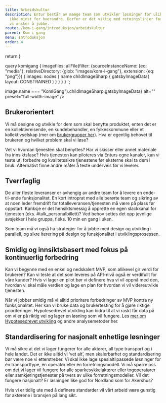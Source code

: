 ```yaml
---
title: Arbeidskultur
description: Entur består av mange team som utvikler løsninger for ulike typer kunder – og
  ikke minst for hverandre. Derfor er det viktig med retningslinjer for hvordan
  vi ønsker å jobbe.
route: /kom-i-gang/introduksjon/arbeidskultur
parent: Kom i gang
menu: Introduksjon
order: 4
---
```



  return <SEO title={props.pageContext.frontmatter.title} description={props.pageContext.frontmatter.description} pathname={props.pageContext.frontmatter.route} />
}

query komigang {
  imagefiles: allFile(filter: {sourceInstanceName: {eq: "media"}, relativeDirectory: {glob: "images/kom-i-gang"}, extension: {eq: "png"}}) {
    images: nodes {
      name
      childImageSharp {
         gatsbyImageData(
          layout: CONSTRAINED
        )
      }
    }
  }
}
`;

<PageHeader/>

<div style={{ margin: '3rem 0' }}>
   <ImageDisplay
    imgSource={props.data.imagefiles.images.find(image => image.name === "KomIGang").childImageSharp.gatsbyImageData}
    alt=""
    preset="full-width-image"
  />
</div>

## Brukerorientert

Vi må designe og utvikle for dem som skal benytte produktet, enten det er en kollektivreisende, en kundebehandler, en fylkeskommune eller et kollektivselskap (mer om [brukergrupper her](/kom-i-gang/for-designere/brukergrupper)). Hva er egentlig behovet til brukeren og hvilket problem skal vi løse?

Vet vi hvordan tjenesten skal benyttes? Har vi skisser eller annet materiale fra innsiktsfase? Hvis tjenesten kan piloteres via Enturs egne kanaler, kan vi teste ut, forbedre og kvalitetssikre tjenestene før eksterne skal ta dem i bruk. Alternativt finne andre måter å teste underveis før vi leverer.

## Tverrfaglig

De aller fleste leveranser er avhengig av andre team for å levere en ende-til-ende funksjonalitet. En kort introprat med alle berørte team og sikring av at noen leder fremdrift for totalleveransen/tjenesten må være på plass før oppstart. Kanksje er det hensiktsmessig å opprette en egen slackkanal for tjenesten (eks. #talk_personalbillett)? Ved behov settes det opp jevnlige avsjekker i hele gruppa, f.eks. 10 min en gang i uken.

Som team må vi også ha strategier for å jobbe med design og utvikling i parallell, og sikre iterering på design og funskjonalitet i utviklingsprosessen.

## Smidig og innsiktsbasert med fokus på kontinuerlig forbedring

Kan vi begynne med en enkel og nedskalert MVP, som allikevel gir verdi for brukeren? Kan vi teste at det som leveres på API-nivå også er verdifullt for våre kunder? Hvis vi lager en pilot bør vi definere hva vi vil oppnå med den, hvordan vi skal måle verdien og lage en plan for hvordan vi vil videreutvikle tjenesten.

Når vi jobber smidig må vi alltid prioritere forbedringer av MVP kontra ny funksjonalitet. Her kan vi bruke data og brukertesting for å gjøre riktige prioriteringer. Hypotesedrevet utvikling kan bidra til at vi raskt får data på om vi er på riktig vei og lager en løsning som vil fungere.
Les [mer om Hypotesedrevet utvikling](/kom-i-gang/for-designere/brukertesting) og andre analysemetoder her.

## Standardisering for nasjonalt enhetlige løsninger

Vi må sikre at det vi lager fungerer for alle aktører, all type transport og i hele landet. Det er ikke alltid vi ‘vet alt’, men skalerbarhet og standardisering bør være noe vi etterstreber. Vi skal ikke lage spesialtilpassede løsninger for én transporttype, én operatør eller én forretningsmodell. Vi må spørre oss om det vi lager vil fungere for alle sparkesykkelaktører eller togoperatører eller samkjøringstjenester på tvers av ulike forretningsmodeller. Vil det fungere nasjonalt? Er løsningen like god for Nordland som for Akershus?

Hvis vi er tidlig ute med å definere standarder vil vårt arbeid være gunstig for aktørene i bransjen på lang sikt.

